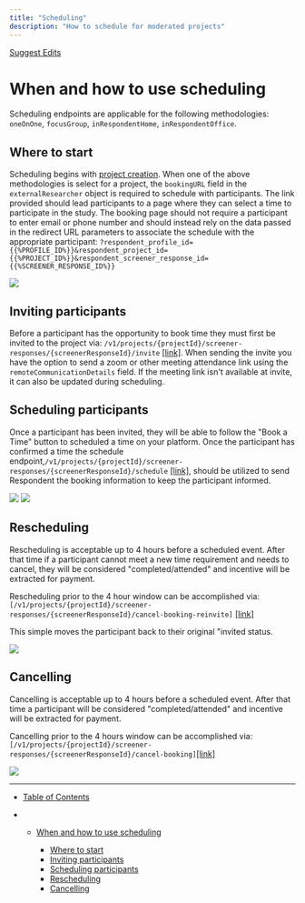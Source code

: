 ```yaml
---
title: "Scheduling"
description: "How to schedule for moderated projects"
---
```


[Suggest Edits](/edit/scheduling)

# When and how to use scheduling

Scheduling endpoints are applicable for the following methodologies: `oneOnOne`, `focusGroup`, `inRespondentHome`, `inRespondentOffice`.

## Where to start

Scheduling begins with [project creation](/reference/projectscontroller_create). When one of the above methodologies is select for a project, the `bookingURL` field in the `externalResearcher` object is required to schedule with participants. The link provided should lead participants to a page where they can select a time to participate in the study. The booking page should not require a participant to enter email or phone number and should instead rely on the data passed in the redirect URL parameters to associate the schedule with the appropriate participant: `?respondent_profile_id={{%PROFILE_ID%}}&respondent_project_id={{%PROJECT_ID%}}&respondent_screener_response_id={{%SCREENER_RESPONSE_ID%}}`

<Frame caption="Participants will see the link as the &#x22;Book a Time&#x22; button in their dashboard.">
  <img src="/images/docs/c9fca3e-Screenshot_2024-02-01_at_1.50.08_PM.png" />
</Frame>

## Inviting participants

Before a participant has the opportunity to book time they must first be invited to the project via: `/v1/projects/{projectId}/screener-responses/{screenerResponseId}/invite` [\[link\]](/reference/screenerresponsescontroller_invite-1). When sending the invite you have the option to send a zoom or other meeting attendance link using the `remoteCommunicationDetails` field. If the meeting link isn't available at invite, it can also be updated during scheduling.

## Scheduling participants

Once a participant has been invited, they will be able to follow the "Book a Time" button to scheduled a time on your platform. Once the participant has confirmed a time the schedule endpoint,`/v1/projects/{projectId}/screener-responses/{screenerResponseId}/schedule` [\[link\]](/reference/screenerresponsescontroller_schedule-1), should be utilized to send Respondent the booking information to keep the participant informed.

<Frame caption="Participants will see the ability to Reschedule, a Scheduled status, and the time of meeting">
  <img src="/images/docs/733b7fe-Screenshot_2024-02-01_at_1.59.47_PM.png" />
</Frame>

<Frame caption="Clicking on a project name will review projects details including the meeting link.">
  <img src="/images/docs/fc1ccde-Screenshot_2024-02-01_at_2.23.52_PM.png" />
</Frame>

## Rescheduling

Rescheduling is acceptable up to 4 hours before a scheduled event. After that time if a participant cannot meet a new time requirement and needs to cancel, they will be considered "completed/attended" and incentive will be extracted for payment.

Rescheduling prior to the 4 hour window can be accomplished via: `[/v1/projects/{projectId}/screener-responses/{screenerResponseId}/cancel-booking-reinvite]` [\[link\]](/reference/screenerresponsescontroller_cancelbookingreinvite)

This simple moves the participant back to their original "invited status.

<Frame caption="Participants will see the link as the &#x22;Book a Time&#x22; button in their dashboard.">
  <img src="/images/docs/c9fca3e-Screenshot_2024-02-01_at_1.50.08_PM.png" />
</Frame>

## Cancelling

Cancelling is acceptable up to 4 hours before a scheduled event. After that time a participant will be considered "completed/attended" and incentive will be extracted for payment.

Cancelling prior to the 4 hours window can be accomplished via: `[/v1/projects/{projectId}/screener-responses/{screenerResponseId}/cancel-booking]`[\[link\]](/reference/screenerresponsescontroller_cancelbooking)

<Frame caption="Participants will see a &#x22;Cancelled&#x22; status.">
  <img src="/images/docs/463f159-Screenshot_2024-02-01_at_2.32.25_PM.png" />
</Frame>

***

* [Table of Contents](#)

* * [When and how to use scheduling](#when-and-how-to-use-scheduling)

    * [Where to start](#where-to-start)
    * [Inviting participants](#inviting-participants)
    * [Scheduling participants](#scheduling-participants)
    * [Rescheduling](#rescheduling)
    * [Cancelling](#cancelling)
